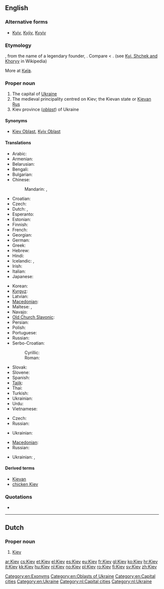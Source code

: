 ==English==

===Alternative forms===
* [[Kyiv]], [[Kyjiv]], [[Kyyiv]]

===Etymology===
{{etyl|ru}} {{term|Киев|tr=Kíjev|lang=ru|sc=Cyrl}}, from the name of a legendary founder, {{term|Кий||tr=Kij|lang=ru|sc=Cyrl}}.  Compare {{etyl|uk|-}} {{term|Київ||tr=Kýïv|lang=uk|sc=Cyrl}} < {{term|Кий||tr=Kyj|lang=uk|sc=Cyrl}}. (see [[w:Kyi, Schek and Khoryv|Kyi, Shchek and Khoryv]] in Wikipedia)

More at [[Київ]].

===Proper noun===
{{wikipedia|Kiev}}
{{wikipedia|Kiev (disambiguation)}}
{{en-proper noun}}

# The capital of [[Ukraine]]
# The medieval principality centred on Kiev; the Kievan state or [[Kievan Rus]]
# Kiev province (''[[oblast]]'') of Ukraine

====Synonyms====
* {{sense|province}} [[Kiev Oblast]], [[Kyiv Oblast]]

====Translations====
{{trans-top|Ukrainian city}}
* Arabic: {{t|ar|كييف|m|tr=kiyef}}
* Armenian: {{t-|hy|Կիև|tr=Kiev}}
* Belarusian: {{t-|be|Кіеў|m|tr=Kíjeŭ|xs=Belarusian}}
* Bengali: {{t|bn|কিয়েভ|tr=kiẏebh|sc=Beng|xs=Bengali}}
* Bulgarian: {{t-|bg|Киев|m|tr=Kíev}}
* Chinese:
*: Mandarin: {{t-|cmn|基輔|sc=Hani}},  {{t-|cmn|基辅|tr=Jīfǔ|sc=Hani}}
* Croatian: {{t+|hr|Kijev|m}}
* Czech: {{t|cs|Kyjev|m}}
* Dutch: {{t|nl|Kiëv}},  {{t+|nl|Kiev}}
* Esperanto: {{t|eo|Kievo}}
* Estonian: {{t+|et|Kiiev}}
* Finnish: {{t+|fi|Kiova}}
* French: {{t+|fr|Kiev|m}}
* Georgian: {{t|ka|კიევი|tr=kʼievi|sc=Geor|xs=Georgian}}
* German: {{t+|de|Kiew|n}}
* Greek: {{t+|el|Κίεβο|n|tr=Kíevo}}
* Hebrew: {{t-|he|קייב|f|tr=kiyev}}
* Hindi: {{t|hi|कीव|tr=kīv|xs=Hindi}}
* Icelandic: {{t|is|Kænugarður|m}},  {{t|is|Kíev}}
* Irish: {{t|ga|Cív|f}}
* Italian: {{t-|it|Kijev}}
* Japanese: {{t+|ja|キエフ|tr=Kiefu}}
{{trans-mid}}
* Korean: {{t+|ko|키예프|tr=Kiyepeu|sc=Hang}}
* [[Kyrgyz]]: {{t-|ky|Киев|tr=Kiyev|sc=Cyrl|xs=Kyrgyz}}
* Latvian: {{t|lv|Kijeva|f|xs=Latvian}}
* [[Macedonian]]: {{t-|mk|Киев|m|tr=Kíev}}
* Maltese: {{t-|mt|Kiev|xs=Maltese}}, {{t|mt|Kjev|xs=Maltese}}
* Navajo: {{tø|nv|Kííyeb}}
* [[Old Church Slavonic]]: {{tø|cu|Кꙑ́ѥвъ|sc=Cyrs}}
* Persian: {{t-|fa|کیف|tr=Kif|xs=Persian}}
* Polish: {{t+|pl|Kijów|m}}
* Portuguese: {{t-|pt|Kiev|m}}
* Russian: {{t-|ru|Киев|m|tr=Kíjev}}
* Serbo-Croatian:
*: Cyrillic: {{t|sh|Кијев|m|sc=Cyrl}}
*: Roman: {{t|sh|Kijev|m|sc=Cyrl}}
* Slovak: {{t|sk|Kyjev|m}}
* Slovene: {{t-|sl|Kijev|m}}
* Spanish: {{t+|es|Kiev|m}}
* [[Tajik]]: {{t|tg|Кыйив|tr=Kyyiv|sc=Cyrl|xs=Tajik}}
* Thai: {{t|th|เคียฟ|tr=kîaf}}
* Turkish: {{t|tr|Kiev}}
* Ukrainian: {{t+|uk|Київ|m|tr=Kýjiv|xs=Ukrainian}}
* Urdu: {{t-|ur|کیف|tr=kīf|xs=Urdu}}
* Vietnamese: {{t-|vi|Kiev|xs=Vietnamese}}
{{trans-bottom}}

{{trans-top|Medieval principality}}
* Czech: {{t|cs|Kyjevská Rus|f}}
* Russian: {{t-|ru|Киевская Русь|f|tr=Kíjevskaja Rus’}}
{{trans-mid}}
* Ukrainian: {{t-|uk|Київська Русь|f|tr=Kýjivs’ka Rus’|xs=Ukrainian}}
{{trans-bottom}}

{{trans-top|Kiev province (oblast)}}
* [[Macedonian]]: {{t|mk|Киевска област|f|tr=Kíevska óblast}}
* Russian: {{t-|ru|Киевская область|f|tr=Kíjevskaja óblast’}}
{{trans-mid}}
* Ukrainian: {{t+|uk|Київська область|f|tr=Kýjivs’ka óblast’|xs=Ukrainian}}, {{t-|uk|Київщина|f|tr=Kýjivščyna|xs=Ukrainian}}
{{trans-bottom}}

====Derived terms====
* [[Kievan]]
* [[chicken Kiev]]

===Quotations===
* {{seeCites}}

[[Category:en:Exonyms]]
[[Category:en:Oblasts of Ukraine]]
[[Category:en:Capital cities]]
[[Category:en:Ukraine]]

----

==Dutch==
{{wikipedia|lang=nl}}

===Proper noun===
{{head|nl|proper noun}}

# [[#English|Kiev]]

[[Category:nl:Capital cities]]
[[Category:nl:Ukraine]]

[[ar:Kiev]]
[[cs:Kiev]]
[[et:Kiev]]
[[el:Kiev]]
[[es:Kiev]]
[[eu:Kiev]]
[[fr:Kiev]]
[[gl:Kiev]]
[[ko:Kiev]]
[[hr:Kiev]]
[[it:Kiev]]
[[kk:Kiev]]
[[hu:Kiev]]
[[nl:Kiev]]
[[no:Kiev]]
[[pl:Kiev]]
[[ro:Kiev]]
[[fi:Kiev]]
[[sv:Kiev]]
[[zh:Kiev]]